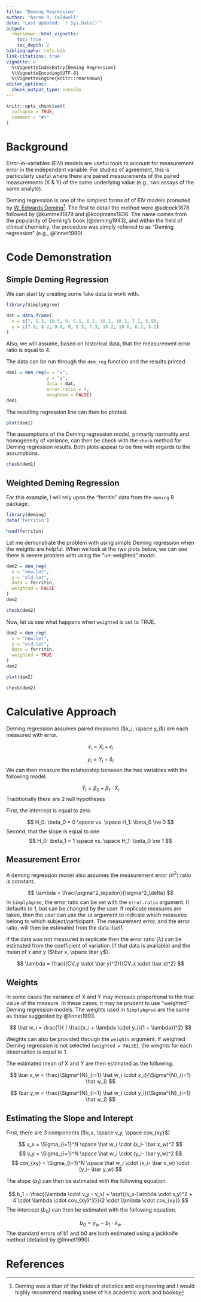 ```yaml
---
title: "Deming Regression"
author: "Aaron R. Caldwell"
date: "Last Updated: `r Sys.Date()`"
output: 
  rmarkdown::html_vignette:
    toc: true
    toc_depth: 2
bibliography: refs.bib
link-citations: true
vignette: >
  %\VignetteIndexEntry{Deming Regression}
  %\VignetteEncoding{UTF-8}
  %\VignetteEngine{knitr::rmarkdown}
editor_options: 
  chunk_output_type: console
---
```



```r
knitr::opts_chunk$set(
  collapse = TRUE,
  comment = "#>"
)
```

# Background

Error-in-variables (EIV) models are useful tools to account for measurement error in the independent variable. For studies of agreement, this is particularly useful where there are paired measurements of the paired measurements (X & Y) of the same underlying value (e.g., two assays of the same analyte).

Deming regression is one of the simplest forms of of EIV models promoted by [W. Edwards Deming](https://en.wikipedia.org/wiki/W._Edwards_Deming)^[Deming was a titan of the fields of statistics and engineering and I would highly recommend reading some of his academic work and books]. The first to detail the method were @adcock1878 followed by @kummell1879 and @koopmans1936. The name comes from the popularity of Deming's book [@deming1943], and within the field of clinical chemistry, the procedure was simply referred to as "Deming regression" (e.g., @linnet1990)


# Code Demonstration

## Simple Deming Regression

We can start by creating some fake data to work with.

```r
library(SimplyAgree)

dat = data.frame(
  x = c(7, 8.3, 10.5, 9, 5.1, 8.2, 10.2, 10.3, 7.1, 5.9),
  y = c(7.9, 8.2, 9.6, 9, 6.5, 7.3, 10.2, 10.6, 6.3, 5.2)
)

```

Also, we will assume, based on historical data, that the measurement error ratio is equal to 4.

The data can be run through the `dem_reg` function and the results printed.

```r
dem1 = dem_reg(x = "x",
               y = "y",
               data = dat,
               error.ratio = 4,
               weighted = FALSE)
dem1
```

The resulting regression line can then be plotted.

```r
plot(dem1)
```

The assumptions of the Deming regression model, primarily normality and homogeneity of variance, can then be check with the `check` method for Deming regression results. Both plots appear to be fine with regards to the assumptions.

```r
check(dem1)
```


## Weighted Deming Regression

For this example, I will rely upon the "ferritin" data from the `deming` R package.

```r
library(deming)
data('ferritin')

head(ferritin)
```

Let me demonstrate the problem with using simple Deming regression when the weights are helpful. When we look at the two plots below, we can see there is severe problem with using the "un-weighted" model.

```r
dem2 = dem_reg(
  x = "new.lot",
  y = "old.lot",
  data = ferritin,
  weighted = FALSE
)
dem2

check(dem2)
```

Now, let us see what happens when `weighted` is set to TRUE.

```r
dem2 = dem_reg(
  x = "new.lot",
  y = "old.lot",
  data = ferritin,
  weighted = TRUE
)
dem2

plot(dem2)

check(dem2)
```

# Calculative Approach

Deming regression assumes paired measures ($x_i, \space  y_i$) are each measured with error.

$$
x_i = X_i + \epsilon_i
$$

$$
y_i = Y_i + \delta_i
$$
We can then measure the relationship between the two variables with the following model.

$$
\hat Y_i = \beta_0 + \beta_1 \cdot \hat X_i
$$
Traditionally there are 2 null hypotheses

First, the intercept is equal to zero

$$
H_0: \beta_0 = 0 \space vs. \space H_1: \beta_0 \ne 0
$$
Second, that the slope is equal to one
$$
H_0: \beta_1 = 1 \space vs. \space H_1: \beta_0 \ne 1
$$

## Measurement Error

A deming regression model also assumes the measurement error ($\sigma^2$) ratio is constant.

$$
\lambda = \frac{\sigma^2_\epsilon}{\sigma^2_\delta} 
$$
In `SimplyAgree`, the error ratio can be set with the `error.ratio` argument. It defaults to 1, but can be changed by the user. If replicate measures are taken, then the user can use the `id` argument to indicate which measures belong to which subject/participant. The measurement error, and the error ratio, will then be estimated from the data itself.

If the data was not measured in replicate then the error ratio ($\lambda$) can be estimated from the coefficient of variation (if that data is available) and the mean of x and y ($\bar x, \space \bar y$).

$$
\lambda = \frac{(CV_y \cdot \bar y)^2}{(CV_x \cdot \bar x)^2}
$$

## Weights

In some cases the variance of X and Y may increase proportional to the true value of the measure. In these cases, it may be prudent to use "weighted" Deming regression models. The weights used in `SimplyAgree` are the same as those suggested by @linnet1993.

$$
\hat w_i = \frac{1}{ [ \frac{x_i + \lambda \cdot y_i}{1 + \lambda}]^2}
$$

Weights can also be provided through the `weights` argument. If weighted Deming regression is not selected (`weighted = FALSE`), the weights for each observation is equal to 1.

The estimated mean of X and Y are then estimated as the following.

$$
\bar x_w =  \frac{\Sigma^{N}_{i=1} \hat w_i \cdot x_i}{\Sigma^{N}_{i=1} \hat w_i}
$$

$$
\bar y_w =  \frac{\Sigma^{N}_{i=1} \hat w_i \cdot y_i}{\Sigma^{N}_{i=1} \hat w_i}
$$

## Estimating the Slope and Interept

First, there are 3 components ($v_x, \space v_y, \space cov_{xy}$)

$$
v_x = \Sigma_{i=1}^N \space \hat w_i \cdot (x_i- \bar x_w)^2
$$
$$
v_y = \Sigma_{i=1}^N \space \hat w_i \cdot (y_i- \bar y_w)^2
$$
$$
cov_{xy} = \Sigma_{i=1}^N \space \hat w_i \cdot  (x_i- \bar x_w) \cdot (y_i- \bar y_w)
$$

The slope ($b_1$) can then be estimated with the following equation.

$$
b_1 = \frac{(\lambda \cdot v_y - v_x) + \sqrt{(v_x-\lambda \cdot v_y)^2 + 4 \cdot \lambda \cdot cov_{xy}^2}}{2 \cdot \lambda \cdot cov_{xy}}
$$
The intercept ($b_0$) can then be estimated with the following equation.

$$
b_0 = \bar y_w - b_1 \cdot \bar x_w
$$
The standard errors of b1 and b0 are both estimated using a jackknife method (detailed by @linnet1990).


# References
